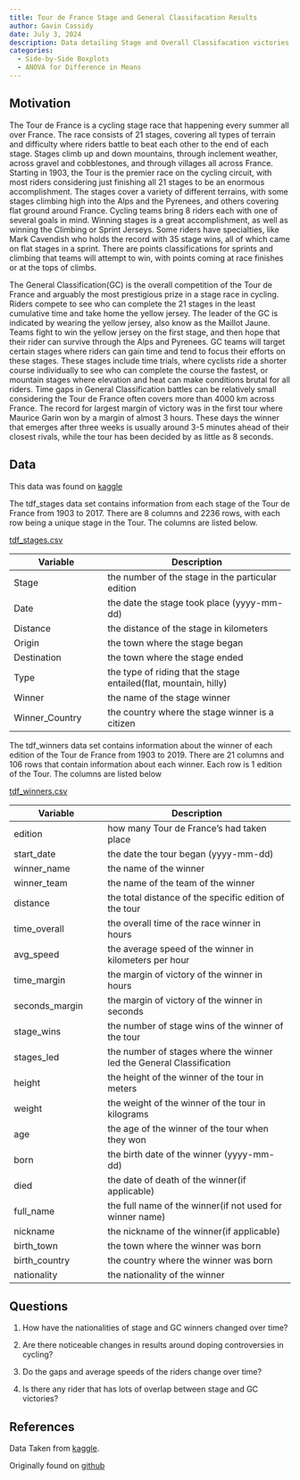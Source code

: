 ```yaml
---
title: Tour de France Stage and General Classifacation Results
author: Gavin Cassidy
date: July 3, 2024
description: Data detailing Stage and Overall Classifacation victories from the first Tour de France to 2019
categories:
  - Side-by-Side Boxplots
  - ANOVA for Difference in Means
---
```


## Motivation

The Tour de France is a cycling stage race that happening every summer all over France. The race consists of 21 stages, covering all types of terrain and difficulty where riders battle to beat each other to the end of each stage. Stages climb up and down mountains, through inclement weather, across gravel and cobblestones, and through villages all across France. Starting in 1903, the Tour is the premier race on the cycling circuit, with most riders considering just finishing all 21 stages to be an enormous accomplishment. The stages cover a variety of different terrains, with some stages climbing high into the Alps and the Pyrenees, and others covering flat ground around France. Cycling teams bring 8 riders each with one of several goals in mind. Winning stages is a great accomplishment, as well as winning the Climbing or Sprint Jerseys. Some riders have specialties, like Mark Cavendish who holds the record with 35 stage wins, all of which came on flat stages in a sprint. There are points classifications for sprints and climbing that teams will attempt to win, with points coming at race finishes or at the tops of climbs.

The General Classification(GC) is the overall competition of the Tour de France and arguably the most prestigious prize in a stage race in cycling. Riders compete to see who can complete the 21 stages in the least cumulative time and take home the yellow jersey. The leader of the GC is indicated by wearing the yellow jersey, also know as the Maillot Jaune. Teams fight to win the yellow jersey on the first stage, and then hope that their rider can survive through the Alps and Pyrenees. GC teams will target certain stages where riders can gain time and tend to focus their efforts on these stages. These stages include time trials, where cyclists ride a shorter course individually to see who can complete the course the fastest, or mountain stages where elevation and heat can make conditions brutal for all riders. Time gaps in General Classification battles can be relatively small considering the Tour de France often covers more than 4000 km across France. The record for largest margin of victory was in the first tour where Maurice Garin won by a margin of almost 3 hours. These days the winner that emerges after three weeks is usually around 3-5 minutes ahead of their closest rivals, while the tour has been decided by as little as 8 seconds.

## Data

This data was found on [kaggle](https://www.kaggle.com/datasets/pablomonleon/tour-de-france-historic-stages-data)

The tdf_stages data set contains information from each stage of the Tour de France from 1903 to 2017. There are 8 columns and 2236 rows, with each row being a unique stage in the Tour. The columns are listed below.

[tdf_stages.csv](tdf_stages.csv)

| Variable       | Description                                                       |
|------------------------|------------------------------------------------|
| Stage          | the number of the stage in the particular edition                 |
| Date           | the date the stage took place (yyyy-mm-dd)                        |
| Distance       | the distance of the stage in kilometers                           |
| Origin         | the town where the stage began                                    |
| Destination    | the town where the stage ended                                    |
| Type           | the type of riding that the stage entailed(flat, mountain, hilly) |
| Winner         | the name of the stage winner                                      |
| Winner_Country | the country where the stage winner is a citizen                   |

The tdf_winners data set contains information about the winner of each edition of the Tour de France from 1903 to 2019. There are 21 columns and 106 rows that contain information about each winner. Each row is 1 edition of the Tour. The columns are listed below

[tdf_winners.csv](tdf_winners.csv)

| Variable       | Description                                                          |
|------------------------|------------------------------------------------|
| edition        | how many Tour de France's had taken place                            |
| start_date     | the date the tour began (yyyy-mm-dd)                                 |
| winner_name    | the name of the winner                                               |
| winner_team    | the name of the team of the winner                                   |
| distance       | the total distance of the specific edition of the tour               |
| time_overall   | the overall time of the race winner in hours                         |
| avg_speed      | the average speed of the winner in kilometers per hour               |
| time_margin    | the margin of victory of the winner in hours                         |
| seconds_margin | the margin of victory of the winner in seconds                       |
| stage_wins     | the number of stage wins of the winner of the tour                   |
| stages_led     | the number of stages where the winner led the General Classification |
| height         | the height of the winner of the tour in meters                       |
| weight         | the weight of the winner of the tour in kilograms                    |
| age            | the age of the winner of the tour when they won                      |
| born           | the birth date of the winner (yyyy-mm-dd)                            |
| died           | the date of death of the winner(if applicable)                       |
| full_name      | the full name of the winner(if not used for winner name)             |
| nickname       | the nickname of the winner(if applicable)                            |
| birth_town     | the town where the winner was born                                   |
| birth_country  | the country where the winner was born                                |
| nationality    | the nationality of the winner                                        |

## Questions

1. How have the nationalities of stage and GC winners changed over time?

2. Are there noticeable changes in results around doping controversies in cycling?

3. Do the gaps and average speeds of the riders change over time?

4. Is there any rider that has lots of overlap between stage and GC victories?


## References

Data Taken from [kaggle](https://www.kaggle.com/datasets/pablomonleon/tour-de-france-historic-stages-data).

Originally found on [github](https://github.com/alastairrushworth/tdf)


